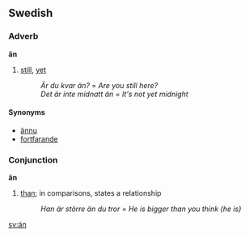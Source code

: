 ==Swedish==
===Adverb===
'''än'''
#[[still]], [[yet]]
#:''Är du kvar än?'' = ''Are you still here?''
#:''Det är inte midnatt än'' = ''It's not yet midnight''

====Synonyms====
*[[ännu]]
*[[fortfarande]]

===Conjunction===
'''än'''
#[[than]]; in comparisons, states a relationship
#:''Han är större än du tror'' = ''He is bigger than you think (he is)''

[[sv:än]]